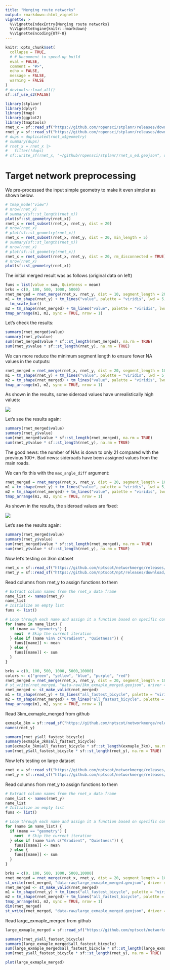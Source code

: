 ```yaml
---
title: "Merging route networks"
output: rmarkdown::html_vignette
vignette: >
  %\VignetteIndexEntry{Merging route networks}
  %\VignetteEngine{knitr::rmarkdown}
  %\VignetteEncoding{UTF-8}
---
```


```r
knitr::opts_chunk$set(
  collapse = TRUE,
  # # Uncomment to speed-up build
  eval = FALSE,
  comment = "#>",
  echo = FALSE,
  message = FALSE,
  warning = FALSE
)
# devtools::load_all()
sf::sf_use_s2(FALSE)
```

```r
library(stplanr)
library(dplyr)
library(tmap)
library(ggplot2)
library(tmaptools)
rnet_x = sf::read_sf("https://github.com/ropensci/stplanr/releases/download/v1.0.2/rnet_x_ed.geojson")
rnet_y = sf::read_sf("https://github.com/ropensci/stplanr/releases/download/v1.0.2/rnet_y_ed.geojson")
# dups = duplicated(rnet_x$geometry)
# summary(dups)
# rnet_x = rnet_x |>
#   filter(!dups)
# sf::write_sf(rnet_x, "~/github/ropensci/stplanr/rnet_x_ed.geojson", delete_dsn = TRUE)
```

# Target network preprocessing

We pre-processed the input simple geometry to make it even simpler as shown below.

```r
# tmap_mode("view")
# nrow(rnet_x)
# summary(sf::st_length(rnet_x))
plot(sf::st_geometry(rnet_x))
rnet_x = rnet_subset(rnet_x, rnet_y, dist = 20)
# nrow(rnet_x)
# plot(sf::st_geometry(rnet_x))
rnet_x = rnet_subset(rnet_x, rnet_y, dist = 20, min_length = 5)
# summary(sf::st_length(rnet_x))
# nrow(rnet_x)
# plot(sf::st_geometry(rnet_x))
rnet_x = rnet_subset(rnet_x, rnet_y, dist = 20, rm_disconnected = TRUE)
# nrow(rnet_x)
plot(sf::st_geometry(rnet_x))
```

The initial merged result was as follows (original data on left)

```r
funs = list(value = sum, Quietness = mean)
brks = c(0, 100, 500, 1000, 5000)
rnet_merged = rnet_merge(rnet_x, rnet_y, dist = 10, segment_length = 20, funs = funs)
m1 = tm_shape(rnet_y) + tm_lines("value", palette = "viridis", lwd = 5, breaks = brks)  +
  tm_scale_bar()
m2 = tm_shape(rnet_merged) + tm_lines("value", palette = "viridis", lwd = 5, breaks = brks)
tmap_arrange(m1, m2, sync = TRUE, nrow = 1)
```

Let's check the results:

```r
summary(rnet_merged$value)
summary(rnet_y$value)
sum(rnet_merged$value * sf::st_length(rnet_merged), na.rm = TRUE)
sum(rnet_y$value * sf::st_length(rnet_y), na.rm = TRUE)
```

We can more reduce the minimum segment length to ensure fewer NA values in the outputs:

```r
rnet_merged = rnet_merge(rnet_x, rnet_y, dist = 20, segment_length = 10, funs = funs)
m1 = tm_shape(rnet_y) + tm_lines("value", palette = "viridis", lwd = 5, breaks = brks)
m2 = tm_shape(rnet_merged) + tm_lines("value", palette = "viridis", lwd = 5, breaks = brks)
tmap_arrange(m1, m2, sync = TRUE, nrow = 1)
```

As shown in the results, some sideroad values have unrealistically high values:

![](https://user-images.githubusercontent.com/1825120/267946945-d89dfb99-fb60-4db5-ab39-168773ef01ad.png)

Let's see the results again:

```r
summary(rnet_merged$value)
summary(rnet_y$value)
sum(rnet_merged$value * sf::st_length(rnet_merged), na.rm = TRUE)
sum(rnet_y$value * sf::st_length(rnet_y), na.rm = TRUE)
```

The good news: the number of NAs is down to only 21 compared with the previous 100+.
Bad news: sideroads have been assigned values from the main roads.

We can fix this with the `max_angle_diff` argument:

```r
rnet_merged = rnet_merge(rnet_x, rnet_y, dist = 20, segment_length = 10, funs = funs, max_angle_diff = 20)
m1 = tm_shape(rnet_y) + tm_lines("value", palette = "viridis", lwd = 5, breaks = brks)
m2 = tm_shape(rnet_merged) + tm_lines("value", palette = "viridis", lwd = 5, breaks = brks)
tmap_arrange(m1, m2, sync = TRUE, nrow = 1)
```

As shown in the results, the sideroad values are fixed:

![](https://user-images.githubusercontent.com/1825120/267955054-3bd393a7-1fdd-44a4-8717-7933199c6f37.png)

Let's see the results again:

```r
summary(rnet_merged$value)
summary(rnet_y$value)
sum(rnet_merged$value * sf::st_length(rnet_merged), na.rm = TRUE)
sum(rnet_y$value * sf::st_length(rnet_y), na.rm = TRUE)
```

Now let's testing on 3km dataset

```r
rnet_x = sf::read_sf("https://github.com/nptscot/networkmerge/releases/download/v0.1/os_3km.geojson")
rnet_y = sf::read_sf("https://github.com/nptscot/npt/releases/download/rnet_3km_buffer/rnet_3km_buffer.geojson")
```

Read columns from rnet_y to assign functions to them
```r
# Extract column names from the rnet_x data frame
name_list <- names(rnet_y)
name_list
# Initialize an empty list
funs <- list()

# Loop through each name and assign it a function based on specific conditions
for (name in name_list) {
  if (name == "geometry") {
    next  # Skip the current iteration
  } else if (name %in% c("Gradient", "Quietness")) {
    funs[[name]] <- mean
  } else {
    funs[[name]] <- sum
  }
}
```

```r
brks = c(0, 100, 500, 1000, 5000,10000)
colors <- c("green", "yellow", "blue", "purple", "red")
rnet_merged = rnet_merge(rnet_x, rnet_y, dist = 20, segment_length = 10, funs = funs, max_angle_diff = 20)
# st_write(rnet_merged, "data-raw/3km_exmaple_merged.geojson", driver = "GeoJSON")
rnet_merged <- st_make_valid(rnet_merged)
m1 = tm_shape(rnet_y) + tm_lines("all_fastest_bicycle", palette = "viridis", lwd = 5, breaks = brks)
m2 = tm_shape(rnet_merged) + tm_lines("all_fastest_bicycle", palette = "viridis", lwd = 5, breaks = brks)
tmap_arrange(m1, m2, sync = TRUE, nrow = 1)
```
Read 3km_exmaple_merged from github
```r
exmaple_3km = sf::read_sf("https://github.com/nptscot/networkmerge/releases/download/v0.1/3km_exmaple_merged.geojson")
names(rnet_y)

summary(rnet_y$all_fastest_bicycle)
summary(exmaple_3km$all_fastest_bicycle)
sum(exmaple_3km$all_fastest_bicycle * sf::st_length(exmaple_3km), na.rm = TRUE)
sum(rnet_y$all_fastest_bicycle * sf::st_length(rnet_y), na.rm = TRUE)
```

Now let's testing on large dataset

```r
rnet_x = sf::read_sf("https://github.com/nptscot/networkmerge/releases/download/v0.1/OS_large_route_network_example_edingurgh.geojson")
rnet_y = sf::read_sf("https://github.com/nptscot/networkmerge/releases/download/v0.1/large_route_network_example_edingurgh.geojson")

```

Read columns from rnet_y to assign functions to them
```r
# Extract column names from the rnet_x data frame
name_list <- names(rnet_y)
name_list
# Initialize an empty list
funs <- list()

# Loop through each name and assign it a function based on specific conditions
for (name in name_list) {
  if (name == "geometry") {
    next  # Skip the current iteration
  } else if (name %in% c("Gradient", "Quietness")) {
    funs[[name]] <- mean
  } else {
    funs[[name]] <- sum
  }
}
```

```r
brks = c(0, 100, 500, 1000, 5000,10000)
rnet_merged = rnet_merge(rnet_x, rnet_y, dist = 20, segment_length = 10, funs = funs, max_angle_diff = 20)
st_write(rnet_merged, "data-raw/large_exmaple_merged.geojson", driver = "GeoJSON")
rnet_merged <- st_make_valid(rnet_merged)
m1 = tm_shape(rnet_y) + tm_lines("all_fastest_bicycle", palette = "viridis", lwd = 5, breaks = brks)
m2 = tm_shape(rnet_merged) + tm_lines("all_fastest_bicycle", palette = "viridis", lwd = 5, breaks = brks)
tmap_arrange(m1, m2, sync = TRUE, nrow = 1)
dim(rnet_merged)
st_write(rnet_merged, "data-raw/large_exmaple_merged.geojson", driver = "GeoJSON")
```

Read large_exmaple_merged from github
```r
large_exmaple_merged = sf::read_sf("https://github.com/nptscot/networkmerge/releases/download/v0.1/large_exmaple_merged.geojson")

summary(rnet_y$all_fastest_bicycle)
summary(large_exmaple_merged$all_fastest_bicycle)
sum(large_exmaple_merged$all_fastest_bicycle * sf::st_length(large_exmaple_merged), na.rm = TRUE)
sum(rnet_y$all_fastest_bicycle * sf::st_length(rnet_y), na.rm = TRUE)

plot(large_exmaple_merged)
```